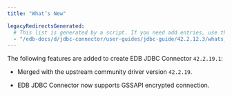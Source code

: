 ```yaml
---
title: "What’s New"

legacyRedirectsGenerated:
  # This list is generated by a script. If you need add entries, use the `legacyRedirects` key.
  - "/edb-docs/d/jdbc-connector/user-guides/jdbc-guide/42.2.12.3/whats_new.html"
---
```


<div id="whats_new" class="registered_link"></div>

The following features are added to create EDB JDBC Connector `42.2.19.1`:

- Merged with the upstream community driver version `42.2.19`. 

- EDB JDBC Connector now supports GSSAPI encrypted connection.
